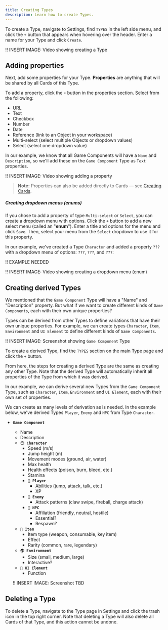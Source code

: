 ```yaml
---
title: Creating Types
description: Learn how to create Types.
---
```


To create a Type, navigate to Settings, find `TYPES` in the left side menu, and click the `+` button that appears when hovering over the header. Enter a name for your Type and click `Create`.

!! INSERT IMAGE: Video showing creating a Type

## Adding properties

Next, add some properties for your Type. **Properties** are anything that will be shared by all Cards of this Type.

To add a property, click the `+` button in the properties section. Select from the following:

* URL
* Text
* Checkbox
* Number
* Date
* Reference (link to an Object in your workspace)
* Multi-select (select multiple Objects or dropdown values)
* Select (select one dropdown value)

In our example, we know that all Game Components will have a `Name` and `Description`, so we'll add these on the `Game Component` Type as `Text` properties.

!! INSERT IMAGE: Video showing adding a property

> **Note:** Properties can also be added directly to Cards — see [Creating Cards](/docs/cards/creating-cards).

##### Creating dropdown menus (enums)

If you chose to add a property of type `Multi-select` or `Select`, you can create a dropdown menu with options. Click the `+` button to add a new select menu (called an "**enum**"). Enter a title and options for the menu and click `Save`. Then, select your menu from the `Select` dropdown to use it for this property.

In our example, we've created a Type `Character` and added a property `???` with a dropdown menu of options: `???`, `???`, and `???`:

!! EXAMPLE NEEDED

!! INSERT IMAGE: Video showing creating a dropdown menu (enum)

## Creating derived Types

We mentioned that the `Game Component` Type will have a "Name" and "Description" property. But what if we want to create different kinds of `Game Components`, each with their own unique properties?

Types can be derived from other Types to define variations that have their own unique properties. For example, we can create types `Character`, `Item`, `Environment` and `UI Element` to define different kinds of `Game Components`.

!! INSERT IMAGE: Screenshot showing `Game Component` Type

To create a derived Type, find the `TYPES` section on the main Type page and click the `+` button.

From here, the steps for creating a derived Type are the same as creating any other Type. Note that the derived Type will automatically inherit all properties of the Type from which it was derived.

In our example, we can derive several new Types from the `Game Component` Type, such as `Character`, `Item`, `Environment` and `UI Element`, each with their own set of properties. 

We can create as many levels of derivation as is needed. In the example below, we've derived Types `Player`, `Enemy` and `NPC` from Type `Character`.

- **`Game Component`**
  - Name
  - Description
  - **`😶 Character`**
    - Speed (m/s)
    - Jump height (m)
    - Movement modes (ground, air, water)
    - Max health
    - Health effects (poison, burn, bleed, etc.)
    - Stamina
    - **`🤺 Player`**
      - Abilities (jump, attack, talk, etc.)
      - XP
    - **`👿 Enemy`**
      - Attack patterns (claw swipe, fireball, charge attack)
    - **`🧑 NPC`**
      - Affiliation (friendly, neutral, hostile)
      - Essential?
      - Respawn?
  - **`🎒 Item`**
    - Item type (weapon, consumable, key item)
    - Effect
    - Rarity (common, rare, legendary)
  - **`🌎 Environment`**
    - Size (small, medium, large)
    - Interactive?
  - **`🎨 UI Element`**
    - Function

  !! INSERT IMAGE: Screenshot TBD

## Deleting a Type

To delete a Type, navigate to the Type page in Settings and click the trash icon in the top right corner. Note that deleting a Type will also delete all Cards of that Type, and this action cannot be undone.